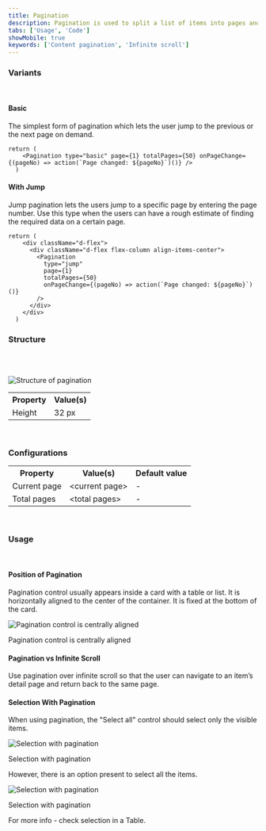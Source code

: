 ```yaml
---
title: Pagination
description: Pagination is used to split a list of items into pages and jump to the next/previous or a specific page for ease of navigation.
tabs: ['Usage', 'Code']
showMobile: true
keywords: ['Content pagination', 'Infinite scroll']
---
```


### Variants

<br/>

#### Basic

The simplest form of pagination which lets the user jump to the previous or the next page on demand.


```tsx
return (
    <Pagination type="basic" page={1} totalPages={50} onPageChange={(pageNo) => action(`Page changed: ${pageNo}`)()} />
  )
```


#### With Jump

Jump pagination lets the users jump to a specific page by entering the page number. Use this type when the users can have a rough estimate of finding the required data on a certain page.


```tsx
return (
    <div className="d-flex">
      <div className="d-flex flex-column align-items-center">
        <Pagination
          type="jump"
          page={1}
          totalPages={50}
          onPageChange={(pageNo) => action(`Page changed: ${pageNo}`)()}
        />
      </div>
    </div>
  )
```


### Structure
<br/>
<br/>

![Structure of pagination](./images/pagination-structure.png)
<br/>

<table style={{width: "100%"}}>
 <tbody>
   <tr>
     <th style={{width:"50%",  textAlign: "left"}}>Property</th>
     <th style={{width:"50%",  textAlign: "left"}}>Value(s)</th>
   </tr>
   <tr style={{verticalAlign: "top"}}>
      <td>Height</td>
      <td>32 px</td>
   </tr>
 </tbody>
</table>
<br/>

### Configurations
<table style={{width: "100%"}}>
  <tbody>
    <tr>
      <th style={{width:"33%", textAlign: "left"}}>Property</th>
      <th style={{width:"33%", textAlign: "left"}}>Value(s)</th>
      <th style={{width:"33%", textAlign: "left"}}>Default value</th>
    </tr>
    <tr style={{verticalAlign: "top"}}>
      <td>Current page</td>
      <td>&#60;current page&#62;</td>
      <td>-</td>
    </tr>
    <tr style={{verticalAlign: "top"}}>
      <td>Total pages</td>
      <td>&#60;total pages&#62;</td>
      <td>-</td>
    </tr>
  </tbody>
</table>
<br/>

### Usage

<br/>

#### Position of Pagination

Pagination control usually appears inside a card with a table or list. It is horizontally aligned to the center of the container. It is fixed at the bottom of the card.

![Pagination control is centrally aligned](./images/pagination-1.png)
<Caption> Pagination control is centrally aligned </Caption>

<br/>

#### Pagination vs Infinite Scroll

Use pagination over infinite scroll so that the user can navigate to an item’s detail page and return back to the same page.

#### Selection With Pagination

When using pagination, the "Select all" control should select only the visible items. 

![Selection with pagination](./images/pagination-2.png)
<Caption> Selection with pagination </Caption>

<br/>

However, there is an option present to select all the items.

![Selection with pagination](./images/pagination-3.png)
<Caption> Selection with pagination </Caption>

<br/>

For more info - check selection in a Table.
